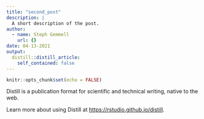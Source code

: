 ```yaml
---
title: "second_post"
description: |
  A short description of the post.
author:
  - name: Steph Gemmell
    url: {}
date: 04-13-2021
output:
  distill::distill_article:
    self_contained: false
---
```



```r
knitr::opts_chunk$set(echo = FALSE)
```

Distill is a publication format for scientific and technical writing, native to the web.

Learn more about using Distill at <https://rstudio.github.io/distill>.


